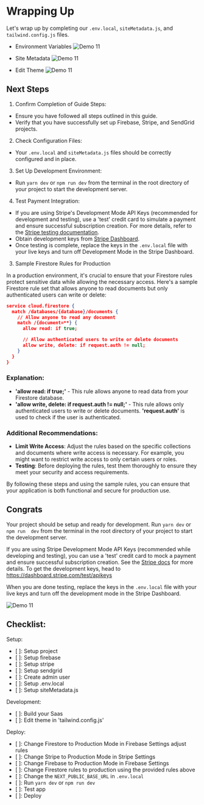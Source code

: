 
# Wrapping Up

Let's wrap up by completing our `.env.local`, `siteMetadata.js`, and `tailwind.config.js` files.

- Environment Variables
![Demo 11](../public/env-local.png)

- Site Metadata
![Demo 11](../public/siteMetadata.png)

- Edit Theme
![Demo 11](../public/edit-theme.png)

## Next Steps

1. Confirm Completion of Guide Steps:

- Ensure you have followed all steps outlined in this guide.
- Verify that you have successfully set up Firebase, Stripe, and SendGrid projects.

2. Check Configuration Files:

- Your `.env.local` and `siteMetadata.js` files should be correctly configured and in place.

3. Set Up Development Environment:

- Run `yarn dev` or `npm run dev` from the terminal in the root directory of your project to start the development server.

4. Test Payment Integration:

- If you are using Stripe's Development Mode API Keys (recommended for development and testing), use a 'test' credit card to simulate a payment and ensure successful subscription creation. For more details, refer to the [Stripe testing documentation](https://stripe.com/docs/testing#cards).
- Obtain development keys from [Stripe Dashboard](https://dashboard.stripe.com/test/apikeys).
- Once testing is complete, replace the keys in the `.env.local` file with your live keys and turn off Development Mode in the Stripe Dashboard.

3. Sample Firestore Rules for Production

In a production environment, it's crucial to ensure that your Firestore rules protect sensitive data while allowing the necessary access. Here's a sample Firestore rule set that allows anyone to read documents but only authenticated users can write or delete:

```json
service cloud.firestore {
  match /databases/{database}/documents {
    // Allow anyone to read any document
    match /{document=**} {
      allow read: if true;

      // Allow authenticated users to write or delete documents
      allow write, delete: if request.auth != null;
    }
  }
}
```

### Explanation:
- **'allow read: if true;'** - This rule allows anyone to read data from your Firestore database.
- **'allow write, delete: if request.auth != null;'** - This rule allows only authenticated users to write or delete documents. **'request.auth'** is used to check if the user is authenticated.

### Additional Recommendations:

- **Limit Write Access**: Adjust the rules based on the specific collections and documents where write access is necessary. For example, you might want to restrict write access to only certain users or roles.
- **Testing**: Before deploying the rules, test them thoroughly to ensure they meet your security and access requirements.

By following these steps and using the sample rules, you can ensure that your application is both functional and secure for production use.

## **Congrats**

Your project should be setup and ready for development. Run `yarn dev` or `npm run  dev` from the terminal in the root directory of your project to start the development server.

If you are using Stripe Development Mode API Keys (recommended while developing and testing), you can use a 'test' credit card to mock a payment and ensure successful subscription creation. See the [Stripe docs](https://stripe.com/docs/testing#cards) for more details. To get the development keys, head to https://dashboard.stripe.com/test/apikeys

When you are done testing, replace the keys in the `.env.local` file with your live keys and turn off the development mode in the Stripe Dashboard.

![Demo 11](../public/demo-11.png)

## Checklist:

Setup:
-  [  ]: Setup project
-  [  ]: Setup firebase
-  [  ]: Setup stripe
-  [  ]: Setup sendgrid
-  [  ]: Create admin user
-  [  ]: Setup .env.local
-  [  ]: Setup siteMetadata.js

Development:
-  [  ]: Build your Saas
-  [  ]: Edit theme in 'tailwind.config.js'

Deploy:
-  [  ]: Change Firestore to Production Mode in Firebase Settings adjust rules
-  [  ]: Change Stripe to Production Mode in Stripe Settings
-  [  ]: Change Firebase to Production Mode in Firebase Settings
-  [  ]: Change Firestore rules to production using the provided rules above
-  [  ]: Change the `NEXT_PUBLIC_BASE_URL` in `.env.local`
-  [  ]: Run `yarn dev` or `npm run dev`
-  [  ]: Test app
-  [  ]: Deploy
